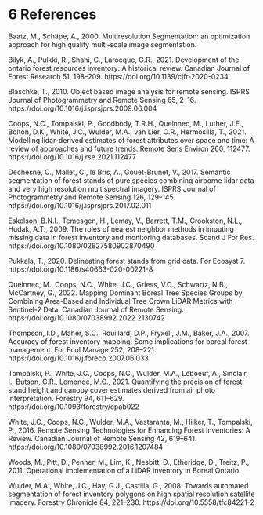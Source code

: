 # **6** References {-#references}

Baatz, M., Schäpe, A., 2000. Multiresolution Segmentation: an optimization approach for high quality multi-scale image segmentation.

Bilyk, A., Pulkki, R., Shahi, C., Larocque, G.R., 2021. Development of the ontario forest resources inventory: A historical review. Canadian Journal of Forest Research 51, 198–209. https://doi.org/10.1139/cjfr-2020-0234

Blaschke, T., 2010. Object based image analysis for remote sensing. ISPRS Journal of Photogrammetry and Remote Sensing 65, 2–16. https://doi.org/10.1016/j.isprsjprs.2009.06.004

Coops, N.C., Tompalski, P., Goodbody, T.R.H., Queinnec, M., Luther, J.E., Bolton, D.K., White, J.C., Wulder, M.A., van Lier, O.R., Hermosilla, T., 2021. Modelling lidar-derived estimates of forest attributes over space and time: A review of approaches and future trends. Remote Sens Environ 260, 112477. https://doi.org/10.1016/j.rse.2021.112477

Dechesne, C., Mallet, C., le Bris, A., Gouet-Brunet, V., 2017. Semantic segmentation of forest stands of pure species combining airborne lidar data and very high resolution multispectral imagery. ISPRS Journal of Photogrammetry and Remote Sensing 126, 129–145. https://doi.org/10.1016/j.isprsjprs.2017.02.011

Eskelson, B.N.I., Temesgen, H., Lemay, V., Barrett, T.M., Crookston, N.L., Hudak, A.T., 2009. The roles of nearest neighbor methods in imputing missing data in forest inventory and monitoring databases. Scand J For Res. https://doi.org/10.1080/02827580902870490

Pukkala, T., 2020. Delineating forest stands from grid data. For Ecosyst 7. https://doi.org/10.1186/s40663-020-00221-8

Queinnec, M., Coops, N.C., White, J.C., Griess, V.C., Schwartz, N.B., McCartney, G., 2022. Mapping Dominant Boreal Tree Species Groups by Combining Area-Based and Individual Tree Crown LiDAR Metrics with Sentinel-2 Data. Canadian Journal of Remote Sensing. https://doi.org/10.1080/07038992.2022.2130742

Thompson, I.D., Maher, S.C., Rouillard, D.P., Fryxell, J.M., Baker, J.A., 2007. Accuracy of forest inventory mapping: Some implications for boreal forest management. For Ecol Manage 252, 208–221. https://doi.org/10.1016/j.foreco.2007.06.033

Tompalski, P., White, J.C., Coops, N.C., Wulder, M.A., Leboeuf, A., Sinclair, I., Butson, C.R., Lemonde, M.O., 2021. Quantifying the precision of forest stand height and canopy cover estimates derived from air photo interpretation. Forestry 94, 611–629. https://doi.org/10.1093/forestry/cpab022

White, J.C., Coops, N.C., Wulder, M.A., Vastaranta, M., Hilker, T., Tompalski, P., 2016. Remote Sensing Technologies for Enhancing Forest Inventories: A Review. Canadian Journal of Remote Sensing 42, 619–641. https://doi.org/10.1080/07038992.2016.1207484

Woods, M., Pitt, D., Penner, M., Lim, K., Nesbitt, D., Etheridge, D., Treitz, P., 2011. Operational implementation of a LiDAR inventory in Boreal Ontario.

Wulder, M.A., White, J.C., Hay, G.J., Castilla, G., 2008. Towards automated segmentation of forest inventory polygons on high spatial resolution satellite imagery. Forestry Chronicle 84, 221–230. https://doi.org/10.5558/tfc84221-2
 
